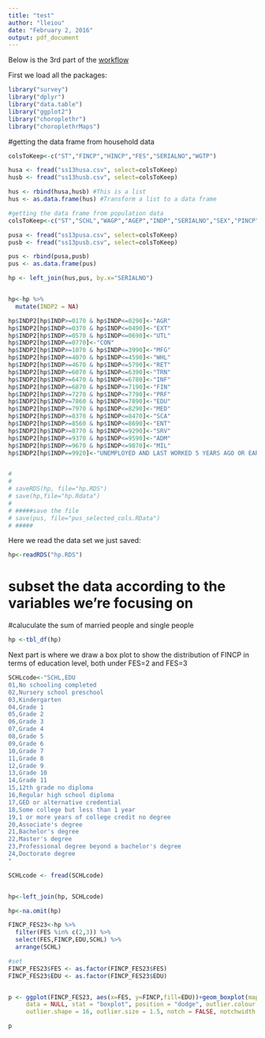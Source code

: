 ```yaml
---
title: "test"
author: "lleiou"
date: "February 2, 2016"
output: pdf_document
---
```


Below is the 3rd part of the [workflow](https://github.com/TZstatsADS/cycle1-7/blob/master/Ideas%20of%20Topic.md)

First we load all the packages:
```r
library("survey")
library("dplyr")
library("data.table")
library("ggplot2")
library("choroplethr")
library("choroplethrMaps")
```



#getting the data frame from household data

```r
colsToKeep<-c("ST","FINCP","HINCP","FES","SERIALNO","WGTP")

husa <- fread("ss13husa.csv", select=colsToKeep)
husb <- fread("ss13husb.csv", select=colsToKeep)

hus <- rbind(husa,husb) #This is a list
hus <- as.data.frame(hus) #Transform a list to a data frame

#getting the data frame from population data
colsToKeep<-c("ST","SCHL","WAGP","AGEP","INDP","SERIALNO","SEX","PINCP","PWGTP")

pusa <- fread("ss13pusa.csv", select=colsToKeep)
pusb <- fread("ss13pusb.csv", select=colsToKeep)

pus <- rbind(pusa,pusb)
pus <- as.data.frame(pus)

hp <- left_join(hus,pus, by.x="SERIALNO")


hp<-hp %>%
  mutate(INDP2 = NA)

hp$INDP2[hp$INDP>=0170 & hp$INDP<=0290]<-"AGR"
hp$INDP2[hp$INDP>=0370 & hp$INDP<=0490]<-"EXT"
hp$INDP2[hp$INDP>=0570 & hp$INDP<=0690]<-"UTL"
hp$INDP2[hp$INDP==0770]<-"CON"
hp$INDP2[hp$INDP>=1070 & hp$INDP<=3990]<-"MFG"
hp$INDP2[hp$INDP>=4070 & hp$INDP<=4590]<-"WHL"
hp$INDP2[hp$INDP>=4670 & hp$INDP<=5790]<-"RET"
hp$INDP2[hp$INDP>=6070 & hp$INDP<=6390]<-"TRN"
hp$INDP2[hp$INDP>=6470 & hp$INDP<=6780]<-"INF"
hp$INDP2[hp$INDP>=6870 & hp$INDP<=7190]<-"FIN"
hp$INDP2[hp$INDP>=7270 & hp$INDP<=7790]<-"PRF"
hp$INDP2[hp$INDP>=7860 & hp$INDP<=7890]<-"EDU"
hp$INDP2[hp$INDP>=7970 & hp$INDP<=8290]<-"MED"
hp$INDP2[hp$INDP>=8370 & hp$INDP<=8470]<-"SCA"
hp$INDP2[hp$INDP>=8560 & hp$INDP<=8690]<-"ENT"
hp$INDP2[hp$INDP>=8770 & hp$INDP<=9290]<-"SRV"
hp$INDP2[hp$INDP>=9370 & hp$INDP<=9590]<-"ADM"
hp$INDP2[hp$INDP>=9670 & hp$INDP<=9870]<-"MIL"
hp$INDP2[hp$INDP==9920]<-"UNEMPLOYED AND LAST WORKED 5 YEARS AGO OR EARLIER OR NEVER WORKED"


# 
#                                       
# saveRDS(hp, file="hp.RDS")
# save(hp,file="hp.Rdata")
# 
# #####save the file
# save(pus, file="pus_selected_cols.RData")
# #####

```

Here we read the data set we just saved:

```r
hp<-readRDS("hp.RDS")
```

# subset the data according to the variables we're focusing on 
#caluculate the sum of married people and single people
```r
hp <-tbl_df(hp)
```


Next part is where we draw a box plot to show the distribution of FINCP in terms of education level, both under FES=2 and FES=3

```r

SCHLcode<-"SCHL,EDU
01,No schooling completed
02,Nursery school preschool   
03,Kindergarten
04,Grade 1
05,Grade 2
06,Grade 3        
07,Grade 4
08,Grade 5
09,Grade 6
10,Grade 7        
11,Grade 8  
12,Grade 9
13,Grade 10
14,Grade 11        
15,12th grade no diploma   
16,Regular high school diploma
17,GED or alternative credential
18,Some college but less than 1 year
19,1 or more years of college credit no degree
20,Associate's degree     
21,Bachelor's degree
22,Master's degree
23,Professional degree beyond a bachelor's degree
24,Doctorate degree
"

SCHLcode <- fread(SCHLcode)


hp<-left_join(hp, SCHLcode)

hp<-na.omit(hp)

FINCP_FES23<-hp %>%
  filter(FES %in% c(2,3)) %>%
  select(FES,FINCP,EDU,SCHL) %>%
  arrange(SCHL)

#set
FINCP_FES23$FES <- as.factor(FINCP_FES23$FES)
FINCP_FES23$EDU <- as.factor(FINCP_FES23$EDU)


p <- ggplot(FINCP_FES23, aes(x=FES, y=FINCP,fill=EDU))+geom_boxplot(mapping = NULL, 
     data = NULL, stat = "boxplot", position = "dodge", outlier.colour = "black", 
     outlier.shape = 16, outlier.size = 1.5, notch = FALSE, notchwidth = 0.5)+ggtitle("FINCP distribution in terms of education under FES=2 and FES=3")

p

```
